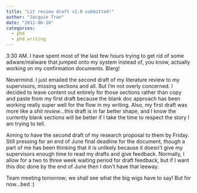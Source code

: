 ```yaml
---
title: "Lit review draft v2.0 submitted!"
author: "Jacquie Tran"
date: "2011-06-16"
categories:
  - phd
  - phd writing
---
```


3:30 AM. I have spent most of the last few hours trying to get rid of some adware/malware that jumped onto my system instead of, you know, actually working on my confirmation documents. Blerg!

Nevermind. I just emailed the second draft of my literature review to my supervisors, missing sections and all. But I'm not overly concerned. I decided to leave content out entirely for those sections rather than copy and paste from my first draft because the blank doc approach has been working really super well for the flow in my writing. Also, my first draft was more like a *shit review*...this draft is in far better shape, and I know the currently blank sections will be better if I take the time to respect the story I am trying to tell.

Aiming to have the second draft of my research proposal to them by Friday. Still pressing for an end of June final deadline for the document, though a part of me has been thinking that it is unlikely because it doesn't give my supervisors enough time to read my drafts and give feedback. Normally, I allow for a two to three week waiting period for draft feedback, but if I want this doc done by the end of June then I don't have that leeway.

Team meeting tomorrow; we shall see what the big wigs have to say! But for now...bed :)
